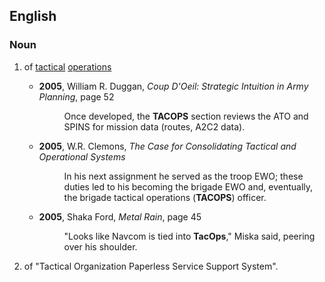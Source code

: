 ==English==

===Noun===
{{en-noun|-}}
# {{context|US|military}} {{abbreviation-old|en}} of [[tactical]] [[operations]]
#* '''2005''', William R. Duggan, ''Coup D'Oeil: Strategic Intuition in Army Planning'', page 52
#*: Once developed, the '''TACOPS''' section reviews the ATO and SPINS for mission data (routes, A2C2 data).
#* '''2005''', W.R. Clemons, ''The Case for Consolidating Tactical and Operational Systems''
#*: In his next assignment he served as the troop EWO; these duties led to his becoming the brigade EWO and, eventually, the brigade tactical operations ('''TACOPS''') officer.
#* '''2005''', Shaka Ford, ''Metal Rain'', page 45
#*: "Looks like Navcom is tied into '''TacOps'''," Miska said, peering over his shoulder.
# {{context|US|military}} {{abbreviation-old|en}} of "Tactical Organization Paperless Service Support System".